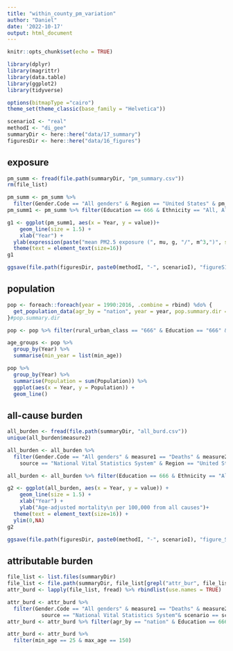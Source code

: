 ```yaml
---
title: "within_county_pm_variation"
author: "Daniel"
date: '2022-10-17'
output: html_document
---
```


```r
knitr::opts_chunk$set(echo = TRUE)
```

```r
library(dplyr)
library(magrittr)
library(data.table)
library(ggplot2)
library(tidyverse)

options(bitmapType ="cairo")
theme_set(theme_classic(base_family = "Helvetica"))
```

```r
scenarioI <- "real"
methodI <- "di_gee"
summaryDir <- here::here("data/17_summary") 
figuresDir <- here::here("data/16_figures") 
```

## exposure

```r
pm_summ <- fread(file.path(summaryDir, "pm_summary.csv"))
rm(file_list)
```

```r
pm_summ <- pm_summ %>%
  filter(Gender.Code == "All genders" & Region == "United States" & pm_metric == "mean" & scenario == scenarioI)
pm_summ1 <- pm_summ %>% filter(Education == 666 & Ethnicity == "All, All Origins" & rural_urban_class == "All")

```

```r
g1 <- ggplot(pm_summ1, aes(x = Year, y = value))+
    geom_line(size = 1.5) +
    xlab("Year") +
  ylab(expression(paste("mean PM2.5 exposure (", mu, g, "/", m^3,")", sep=""))) +
  theme(text = element_text(size=16))
g1
```
```r
ggsave(file.path(figuresDir, paste0(methodI, "-", scenarioI), "figureS1_overall_population.png"), dpi = 300, g1, height = 4, width = 8)
```

## population

```r
pop <- foreach::foreach(year = 1990:2016, .combine = rbind) %do% {
  get_population_data(agr_by = "nation", year = year, pop.summary.dir = here::here("data/12_population_summary"))
}#pop.summary.dir

pop <- pop %>% filter(rural_urban_class == "666" & Education == "666" & Gender.Code == "A" & Race == "All")
```

```r
age_groups <- pop %>%
  group_by(Year) %>%
  summarise(min_year = list(min_age))
```

```r
pop %>%
  group_by(Year) %>%
  summarise(Population = sum(Population)) %>%
  ggplot(aes(x = Year, y = Population)) +
  geom_line()
```

## all-cause burden
```r
all_burden <- fread(file.path(summaryDir, "all_burd.csv"))
unique(all_burden$measure2)
```

```r
all_burden <- all_burden %>%
  filter(Gender.Code == "All genders" & measure1 == "Deaths" & measure2 == "age-adjusted rate per 100,000" &
    source == "National Vital Statistics System" & Region == "United States" & svi_bin == "666")

all_burden <- all_burden %>% filter(Education == 666 & Ethnicity == "All, All Origins" & rural_urban_class == "All" & min_age == 25)

```

```r
g2 <- ggplot(all_burden, aes(x = Year, y = value)) +
    geom_line(size = 1.5) +
    xlab("Year") +
    ylab("Age-adjusted mortality\n per 100,000 from all causes")+
  theme(text = element_text(size=16)) +
  ylim(0,NA)
g2
```

```r
ggsave(file.path(figuresDir, paste0(methodI, "-", scenarioI), "figure_S_all_causes_overall.png"), dpi = 300, g2, height = 4, width = 8)

```

## attributable burden
```r
file_list <- list.files(summaryDir)
file_list <- file.path(summaryDir, file_list[grepl("attr_bur", file_list)])
attr_burd <- lapply(file_list, fread) %>% rbindlist(use.names = TRUE)
```

```r
attr_burd <- attr_burd %>%
  filter(Gender.Code == "All genders" & measure1 == "Deaths" & measure2 == "age-adjusted rate per 100,000"&
           source == "National Vital Statistics System"& scenario == scenarioI& method == methodI )
attr_burd <- attr_burd %>% filter(agr_by == "nation" & Education == 666 & Ethnicity == "All, All Origins" & measure3 %in% c("value","prop. of overall burden") & rural_urban_class == "All")

attr_burd <- attr_burd %>%
  filter(min_age == 25 & max_age == 150)
```

